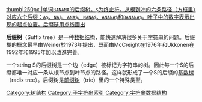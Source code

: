 [[File:Suffix tree BANANA.svg|thumb|250px
|单词<code>BANANA</code>的后缀树。<code>$</code>为终止符。从根到叶的六条路径（方框里）对应六个后缀：<code>A$</code>、<code>NA$</code>、<code>ANA$</code>、<code>NANA$</code>、<code>ANANA$</code>和<code>BANANA$</code>。叶子中的数字表示出现的起点位置。后缀链用点线画出]]

'''后缀树'''（Suffix tree）是一种[[数据结构|数据结构]]，能快速解决很多关于[[字符串|字符串]]的问题。后缀樹的概念最早由Weiner於1973年提出，既而由McCreight在1976年和Ukkonen在1992年和1995年加以改進完善。

一个string S的后缀树是一个边（edge）被标记为字符串的树。因此每一个S的后缀都唯一对应一条从根节点到叶节点的路径。这样就形成了一个S的后缀的[[基数树|基数树]]（radix tree）。后缀树是[[前缀树|前缀树]]（trie）里的一个特殊类型。

{{计算机科学中的树}}
{{字符串}}
{{compu-stub}}

[[Category:树结构|Category:树结构]]
[[Category:子字符串索引|Category:子字符串索引]]
[[Category:字符串数据结构|Category:字符串数据结构]]